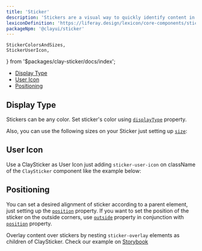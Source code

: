 ```yaml
---
title: 'Sticker'
description: 'Stickers are a visual way to quickly identify content in a different way than badges and labels.'
lexiconDefinition: 'https://liferay.design/lexicon/core-components/stickers/'
packageNpm: '@clayui/sticker'
---
```


	StickerColorsAndSizes,
	StickerUserIcon,
} from '$packages/clay-sticker/docs/index';

<div class="nav-toc-absolute">
<div class="nav-toc">

-   [Display Type](#display-type)
-   [User Icon](#user-icon)
-   [Positioning](#positioning)

</div>
</div>

## Display Type

Stickers can be any color. Set sticker's color using [`displayType`](#api-displayType) property.

Also, you can use the following sizes on your Sticker just setting up [`size`](#api-size):

<StickerColorsAndSizes />

## User Icon

Use a ClaySticker as User Icon just adding `sticker-user-icon` on className of the `ClaySticker` component like the example below:

<StickerUserIcon />

## Positioning

You can set a desired alignment of sticker according to a parent element, just setting up the [`position`](#api-position) property. If you want to set the position of the sticker on the outside corners, use [`outside`](#api-outside) property in conjunction with [`position`](#api-position) property.

Overlay content over stickers by nesting `sticker-overlay` elements as children of ClaySticker. Check our example on [Storybook](https://storybook.clayui.com/?path=/story/design-system-components-sticker--overlay)
